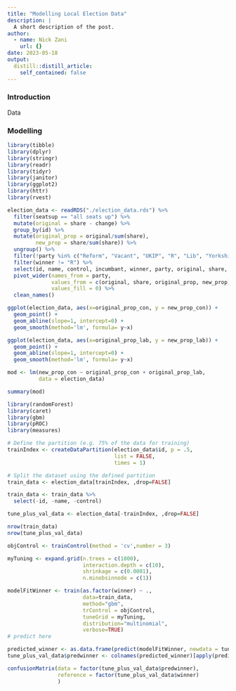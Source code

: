 ```yaml
---
title: "Modelling Local Election Data"
description: |
  A short description of the post.
author:
  - name: Nick Zani
    url: {}
date: 2023-05-18
output:
  distill::distill_article:
    self_contained: false
---
```


### Introduction

Data

### Modelling

```r
library(tibble)
library(dplyr)
library(stringr)
library(readr)
library(tidyr)
library(janitor)
library(ggplot2)
library(httr)
library(rvest)

election_data <- readRDS("./election_data.rds") %>% 
  filter(seatsup == "all seats up") %>% 
  mutate(original = share - change) %>% 
  group_by(id) %>% 
  mutate(original_prop = original/sum(share),
         new_prop = share/sum(share)) %>% 
  ungroup() %>% 
  filter(!party %in% c("Reform", "Vacant", "UKIP", "R", "Lib", "Yorkshire")) %>% 
  filter(winner != "R") %>% 
  select(id, name, control, incumbant, winner, party, original, share, original_prop, new_prop) %>% 
  pivot_wider(names_from = party, 
              values_from = c(original, share, original_prop, new_prop), 
              values_fill = 0) %>% 
  clean_names()

ggplot(election_data, aes(x=original_prop_con, y = new_prop_con)) +
  geom_point() +
  geom_abline(slope=1, intercept=0) + 
  geom_smooth(method='lm', formula= y~x)

ggplot(election_data, aes(x=original_prop_lab, y = new_prop_lab)) +
  geom_point() +
  geom_abline(slope=1, intercept=0) + 
  geom_smooth(method='lm', formula= y~x)

mod <- lm(new_prop_con ~ original_prop_con + original_prop_lab,
          data = election_data)

summary(mod)

```

```r

library(randomForest)
library(caret)
library(gbm)
library(pROC)
library(measures)

# Define the partition (e.g. 75% of the data for training)
trainIndex <- createDataPartition(election_data$id, p = .5, 
                                  list = FALSE, 
                                  times = 1)

# Split the dataset using the defined partition
train_data <- election_data[trainIndex, ,drop=FALSE]

train_data <- train_data %>% 
  select(-id, -name, -control)

tune_plus_val_data <- election_data[-trainIndex, ,drop=FALSE]

nrow(train_data)
nrow(tune_plus_val_data)

objControl <- trainControl(method = 'cv',number = 3)

myTuning <- expand.grid(n.trees = c(1000), 
                        interaction.depth = c(10), 
                        shrinkage = c(0.0001), 
                        n.minobsinnode = c(1))

modelFitWinner <- train(as.factor(winner) ~ .,
                        data=train_data,
                        method="gbm",
                        trControl = objControl,
                        tuneGrid = myTuning,
                        distribution="multinomial",
                        verbose=TRUE)
# predict here

predicted_winner <- as.data.frame(predict(modelFitWinner, newdata = tune_plus_val_data, "prob"))
tune_plus_val_data$predwinner <- colnames(predicted_winner)[apply(predicted_winner,1,which.max)]

confusionMatrix(data = factor(tune_plus_val_data$predwinner),
                reference = factor(tune_plus_val_data$winner)
                )

```